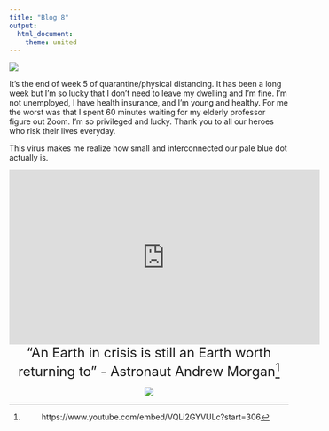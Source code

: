 ```yaml
---
title: "Blog 8"
output: 
  html_document:
    theme: united
---
```

 ![](2weeks.png) 


It's the end of week 5 of quarantine/physical distancing. It has been a long week but I'm so lucky that I don't need to leave my dwelling and I'm fine. I'm not unemployed, I have health insurance, and I'm young and healthy. For me the worst was that I spent 60 minutes waiting for my elderly professor figure out Zoom. I'm so privileged and lucky. Thank you to all our heroes who risk their lives everyday. 

This virus makes me realize how small and interconnected  our pale blue dot actually is. 


<center> <iframe width="560" height="315" src="https://www.youtube.com/embed/wupToqz1e2g" frameborder="0" allow="accelerometer; autoplay; encrypted-media; gyroscope; picture-in-picture" allowfullscreen></iframe> <center>





<center>  <font size="5">
"An Earth in crisis is still an Earth worth returning to" - Astronaut Andrew Morgan^[https://www.youtube.com/embed/VQLi2GYVULc?start=306] </font> <center>

![](earth.jpg)


   